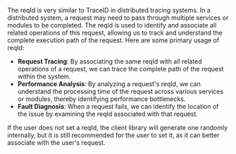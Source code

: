 The reqId is very similar to TraceID in distributed tracing systems. In a distributed system, a request may need to pass through multiple services or modules to be completed. The reqId is used to identify and associate all related operations of this request, allowing us to track and understand the complete execution path of the request.
Here are some primary usage of reqId:
- **Request Tracing**: By associating the same reqId with all related operations of a request, we can trace the complete path of the request within the system.
- **Performance Analysis**: By analyzing a request's reqId, we can understand the processing time of the request across various services or modules, thereby identifying performance bottlenecks.
- **Fault Diagnosis**: When a request fails, we can identify the location of the issue by examining the reqId associated with that request.

If the user does not set a reqId, the client library will generate one randomly internally, but it is still recommended for the user to set it, as it can better associate with the user's request.
